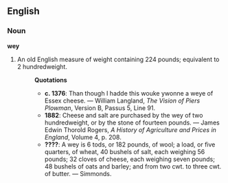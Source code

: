 ==English==
===Noun===
'''wey'''
#An old English measure of weight containing 224 pounds; equivalent to 2 hundredweight.
#:'''Quotations'''
#:*'''c. 1376''': Than though I hadde this wouke ywonne a weye of Essex cheese. &mdash; William Langland, ''The Vision of Piers Plowman'', Version B, Passus 5, Line 91.
#:*'''1882''': Cheese and salt are purchased by the wey of two hundredweight, or by the stone of fourteen pounds. &mdash; James Edwin Thorold Rogers, ''A History of Agriculture and Prices in England'', Volume 4, p. 208.
#:*'''????''': A wey is 6 tods, or 182 pounds, of wool; a load, or five quarters, of wheat, 40 bushels of salt, each weighing 56 pounds; 32 cloves of cheese, each weighing seven pounds; 48 bushels of oats and barley; and from two cwt. to three cwt. of butter. &mdash; Simmonds.